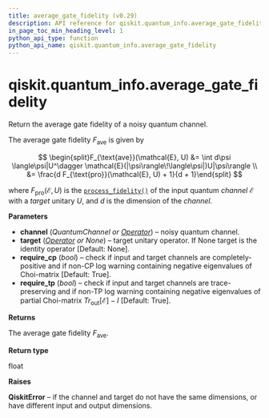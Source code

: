 ```yaml
---
title: average_gate_fidelity (v0.29)
description: API reference for qiskit.quantum_info.average_gate_fidelity in qiskit v0.29
in_page_toc_min_heading_level: 1
python_api_type: function
python_api_name: qiskit.quantum_info.average_gate_fidelity
---
```


<span id="qiskit-quantum-info-average-gate-fidelity" />

# qiskit.quantum\_info.average\_gate\_fidelity

<Function id="qiskit.quantum_info.average_gate_fidelity" isDedicatedPage={true} github="https://github.com/qiskit/qiskit/tree/stable/0.18/qiskit/quantum_info/operators/measures.py" signature="average_gate_fidelity(channel, target=None, require_cp=True, require_tp=False)">
  Return the average gate fidelity of a noisy quantum channel.

  The average gate fidelity $F_{\text{ave}}$ is given by

$$
\begin{split}F_{\text{ave}}(\mathcal{E}, U)
&= \int d\psi \langle\psi|U^\dagger
\mathcal{E}(|\psi\rangle\!\langle\psi|)U|\psi\rangle \\
&= \frac{d F_{\text{pro}}(\mathcal{E}, U) + 1}{d + 1}\end{split}
$$

  where $F_{\text{pro}}(\mathcal{E}, U)$ is the [`process_fidelity()`](qiskit.quantum_info.process_fidelity "qiskit.quantum_info.process_fidelity") of the input quantum *channel* $\mathcal{E}$ with a *target* unitary $U$, and $d$ is the dimension of the *channel*.

  **Parameters**

  *   **channel** (*QuantumChannel or* [*Operator*](qiskit.quantum_info.Operator "qiskit.quantum_info.Operator")) – noisy quantum channel.
  *   **target** ([*Operator*](qiskit.quantum_info.Operator "qiskit.quantum_info.Operator") *or None*) – target unitary operator. If None target is the identity operator \[Default: None].
  *   **require\_cp** (*bool*) – check if input and target channels are completely-positive and if non-CP log warning containing negative eigenvalues of Choi-matrix \[Default: True].
  *   **require\_tp** (*bool*) – check if input and target channels are trace-preserving and if non-TP log warning containing negative eigenvalues of partial Choi-matrix $Tr_{\mbox{out}}[\mathcal{E}] - I$ \[Default: True].

  **Returns**

  The average gate fidelity $F_{\text{ave}}$.

  **Return type**

  float

  **Raises**

  **QiskitError** – if the channel and target do not have the same dimensions, or have different input and output dimensions.
</Function>


